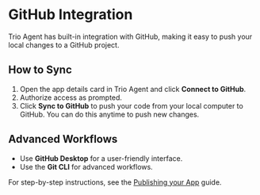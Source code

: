 

# GitHub Integration

Trio Agent has built-in integration with GitHub, making it easy to push your local changes to a GitHub project.

## How to Sync
1. Open the app details card in Trio Agent and click **Connect to GitHub**.
2. Authorize access as prompted.
3. Click **Sync to GitHub** to push your code from your local computer to GitHub. You can do this anytime to push new changes.

## Advanced Workflows
- Use **GitHub Desktop** for a user-friendly interface.
- Use the **Git CLI** for advanced workflows.

For step-by-step instructions, see the [Publishing your App](/docs/publishing) guide.
